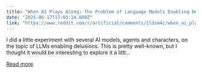```yaml
---
title: "When AI Plays Along: The Problem of Language Models Enabling Delusions"
date: "2025-06-17T17:03:14.000Z"
link: "https://www.reddit.com/r/artificial/comments/1ldsm4c/when_ai_plays_along_the_problem_of_language/"
---
```


I did a little experiment with several AI models, agents and characters, on the topic of LLMs enabling delusions. This is pretty well-known, but I thought it would be interesting to explore it a littl...

[Read more](https://www.reddit.com/r/artificial/comments/1ldsm4c/when_ai_plays_along_the_problem_of_language/)
